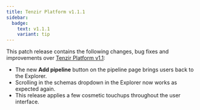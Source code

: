 ```yaml
---
title: Tenzir Platform v1.1.1
sidebar:
  badge:
    text: v1.1.1
    variant: tip
---
```


This patch release contains the following changes, bug fixes and improvements
over [Tenzir Platform
v1.1](https://github.com/tenzir/platform/releases/tag/v1.1.0):

- The new **Add pipeline** button on the pipeline page brings users back to
  the Explorer.
- Scrolling in the schemas dropdown in the Explorer now works as expected
  again.
- This release applies a few cosmetic touchups throughout the user interface.
